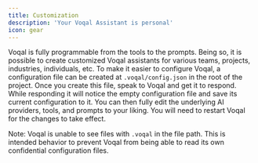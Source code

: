 ```yaml
---
title: Customization
description: 'Your Voqal Assistant is personal'
icon: gear
---
```


Voqal is fully programmable from the tools to the prompts. Being so, it is possible to create customized
Voqal assistants for various teams, projects, industries, individuals, etc. To make it easier to configure Voqal,
a configuration file can be created at `.voqal/config.json` in the root of the project. Once you create this file,
speak to Voqal and get it to respond. While responding it will notice the empty configuration file and save its
current configuration to it. You can then fully edit the underlying AI providers, tools, and prompts to your liking.
You will need to restart Voqal for the changes to take effect.

Note: Voqal is unable to see files with `.voqal` in the file path. This is intended behavior to prevent Voqal from
being able to read its own confidential configuration files.

